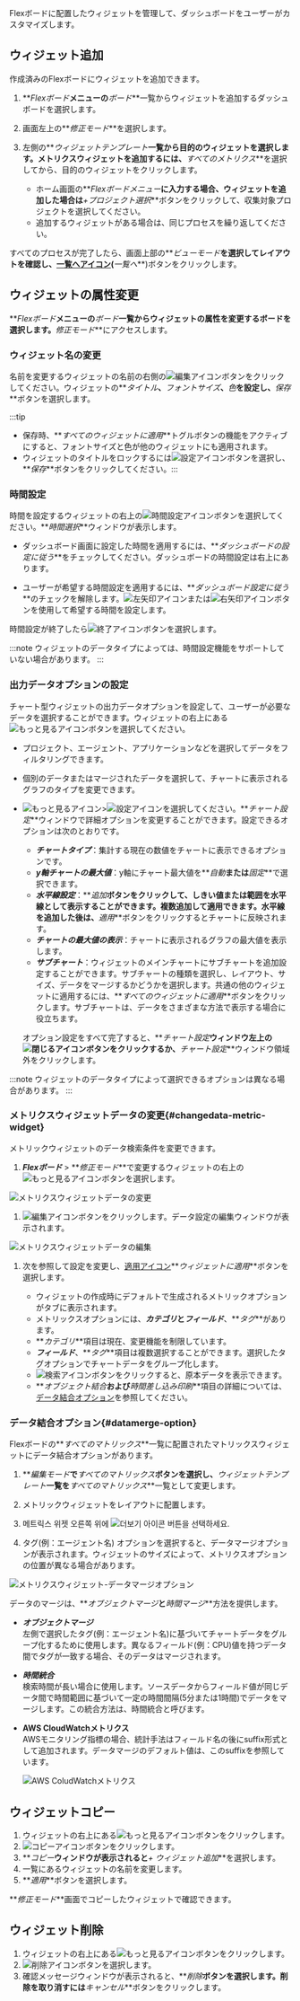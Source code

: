Flexボードに配置したウィジェットを管理して、ダッシュボードをユーザーがカスタマイズします。

## ウィジェット追加

作成済みのFlexボードにウィジェットを追加できます。

1.  **_Flexボード_**メニューの**_ボード_**一覧からウィジェットを追加するダッシュボードを選択します。

2.  画面左上の**_修正モード_**を選択します。

3.  左側の**_ウィジェットテンプレート_**一覧から目的のウィジェットを選択します。メトリクスウィジェットを追加するには、**_すべてのメトリクス_**を選択してから、目的のウィジェットをクリックします。

    -   ホーム画面の**_Flexボードメニュー_**に入力する場合、ウィジェットを追加した場合は**_+プロジェクト選択_**ボタンをクリックして、収集対象プロジェクトを選択してください。
    -   追加するウィジェットがある場合は、同じプロセスを繰り返してください。

すべてのプロセスが完了したら、画面上部の**_ビューモード_**を選択してレイアウトを確認し、[一覧へアイコン](/img/ico-exit.svg)(**_一覧へ_**)ボタンをクリックします。

## ウィジェットの属性変更

**_Flexボード_**メニューの**_ボード_**一覧からウィジェットの属性を変更するボードを選択します。**_修正モード_**にアクセスします。

### ウィジェット名の変更

名前を変更するウィジェットの名前の右側の![編集アイコン](/img/ico-edit.svg)ボタンをクリックしてください。ウィジェットの**_タイトル_**、**_フォントサイズ_**、**_色_**を設定し、**_保存_**ボタンを選択します。

:::tip

-   保存時、**_すべてのウィジェットに適用_**トグルボタンの機能をアクティブにすると、フォントサイズと色が他のウィジェットにも適用されます。
-   ウィジェットのタイトルをロックするには![設定アイコン](/img/ico-invisible.svg)ボタンを選択し、**_保存_**ボタンをクリックしてください。:::

### 時間設定

時間を設定するウィジェットの右上の![時間設定アイコン](/img/ico-time-set.svg)ボタンを選択してください。**_時間選択_**ウィンドウが表示します。

-   ダッシュボード画面に設定した時間を適用するには、**_ダッシュボードの設定に従う_**をチェックしてください。ダッシュボードの時間設定は右上にあります。

-   ユーザーが希望する時間設定を適用するには、**_ダッシュボード設定に従う_**のチェックを解除します。![左矢印アイコン](/img/left-arrow.svg)または![右矢印アイコン](/img/right-arrow.svg)ボタンを使用して希望する時間を設定します。

時間設定が終了したら![終了アイコン](/img/ico-close.svg)ボタンを選択します。

:::note
ウィジェットのデータタイプによっては、時間設定機能をサポートしていない場合があります。
:::

### 出力データオプションの設定

チャート型ウィジェットの出力データオプションを設定して、ユーザーが必要なデータを選択することができます。ウィジェットの右上にある![もっと見るアイコン](/img/ico-more.svg)ボタンを選択してください。

-   プロジェクト、エージェント、アプリケーションなどを選択してデータをフィルタリングできます。

-   個別のデータまたはマージされたデータを選択して、チャートに表示されるグラフのタイプを変更できます。

-   ![もっと見るアイコン](/img/ico-more.svg)>![設定アイコン](/img/ico-setting.svg)を選択してください。**_チャート設定_**ウィンドウで詳細オプションを変更することができます。設定できるオプションは次のとおりです。

    -   **_チャートタイプ_**：集計する現在の数値をチャートに表示できるオプションです。
    -   **_y軸チャートの最大値_**：y軸にチャート最大値を**_自動_**または**_固定_**で選択できます。
    -   **_水平線設定_**：**_追加_**ボタンをクリックして、しきい値または範囲を水平線として表示することができます。複数追加して適用できます。水平線を追加した後は、**_適用_**ボタンをクリックするとチャートに反映されます。
    -   **_チャートの最大値の表示_**：チャートに表示されるグラフの最大値を表示します。
    -   **_サブチャート_**：ウィジェットのメインチャートにサブチャートを追加設定することができます。サブチャートの種類を選択し、レイアウト、サイズ、データをマージするかどうかを選択します。共通の他のウィジェットに適用するには、**_すべてのウィジェットに適用_**ボタンをクリックします。サブチャートは、データをさまざまな方法で表示する場合に役立ちます。

    オプション設定をすべて完了すると、**_チャート設定_**ウィンドウ左上の![閉じるアイコン](/img/ico-close.svg)ボタンをクリックするか、**_チャート設定_**ウィンドウ領域外をクリックします。

:::note
ウィジェットのデータタイプによって選択できるオプションは異なる場合があります。
:::

### メトリクスウィジェットデータの変更{#changedata-metric-widget}

メトリックウィジェットのデータ検索条件を変更できます。 

1.  **_Flexボード_** > **_修正モード_**で変更するウィジェットの右上の![もっと見るアイコン](/img/ico-more.svg)ボタンを選択します。

  ![メトリクスウィジェットデータの変更](/img/metric-widget-data.png)

1.  ![編集アイコン](/img/ico-edit-metric.svg)ボタンをクリックします。データ設定の編集ウィンドウが表示されます。

  ![メトリクスウィジェットデータの編集](/img/metric-edit-window.png)

1.  次を参照して設定を変更し、[適用アイコン](/img/left-arrow.svg)**_ウィジェットに適用_**ボタンを選択します。

    -   ウィジェットの作成時にデフォルトで生成されるメトリックオプションがタブに表示されます。
    -   メトリックスオプションには、**_カテゴリ_**と**_フィールド_**、**_タグ_**があります。
    -   **_カテゴリ_**項目は現在、変更機能を制限しています。
    -   **_フィールド_**、**_タグ_**項目は複数選択することができます。選択したタグオプションでチャートデータをグループ化します。
    -   ![検索アイコン](/img/ico-btn-search.png)ボタンをクリックすると、原本データを表示できます。
    -   **_オブジェクト結合_**および**_時間差し込み印刷_**項目の詳細については、[データ結合オプション](#datamerge-option)を参照してください。  

### データ結合オプション{#datamerge-option}

Flexボードの**_すべてのマトリックス_**一覧に配置されたマトリックスウィジェットにデータ結合オプションがあります。

1.  **_編集モード_**で**_すべてのマトリックス_**ボタンを選択し、**_ウィジェットテンプレート_**一覧を**_すべてのマトリックス_**一覧として変更します。

2.  メトリックウィジェットをレイアウトに配置します。

3.  메트릭스 위젯 오른쪽 위에 ![더보기 아이콘](/img/ico-more.svg) 버튼을 선택하세요.

4.  タグ(例：エージェント名) オプションを選択すると、データマージオプションが表示されます。ウィジェットのサイズによって、メトリクスオプションの位置が異なる場合があります。

![メトリクスウィジェット-データマージオプション](/img/flexboard-datamerge.png)

データのマージは、**_オブジェクトマージ_**と**_時間マージ_**方法を提供します。

-   **_オブジェクトマージ_**<br/>
    左側で選択したタグ(例：エージェント名)に基づいてチャートデータをグループ化するために使用します。異なるフィールド(例：CPU)値を持つデータ間でタグが一致する場合、そのデータはマージされます。

-   **_時間統合_**<br/>
    検索時間が長い場合に使用します。ソースデータからフィールド値が同じデータ間で時間範囲に基づいて一定の時間間隔(5分または1時間)でデータをマージします。この統合方法は、時間統合と呼びます。

-   **AWS CloudWatchメトリクス**<br/>
    AWSモニタリング指標の場合、統計手法はフィールド名の後にsuffix形式として追加されます。データマージのデフォルト値は、このsuffixを参照しています。

    ![AWS ColudWatchメトリクス](/img/blog_12.png)

## ウィジェットコピー

1.  ウィジェットの右上にある![もっと見るアイコン](/img/ico-more.svg)ボタンをクリックします。 
2.  ![コピーアイコン](/img/ico-copy.svg)ボタンをクリックします。
3.  **_コピー_**ウィンドウが表示されると**_+ ウィジェット追加_**を選択します。
4.  一覧にあるウィジェットの名前を変更します。
5.  **_適用_**ボタンを選択します。

**_修正モード_**画面でコピーしたウィジェットで確認できます。

## ウィジェット削除

1.  ウィジェットの右上にある![もっと見るアイコン](/img/ico-more.svg)ボタンをクリックします。 
2.  ![削除アイコン](/img/ico-remove.svg)ボタンを選択します。
3.  確認メッセージウィンドウが表示されると、**_削除_**ボタンを選択します。削除を取り消すには**_キャンセル_**ボタンをクリックします。
